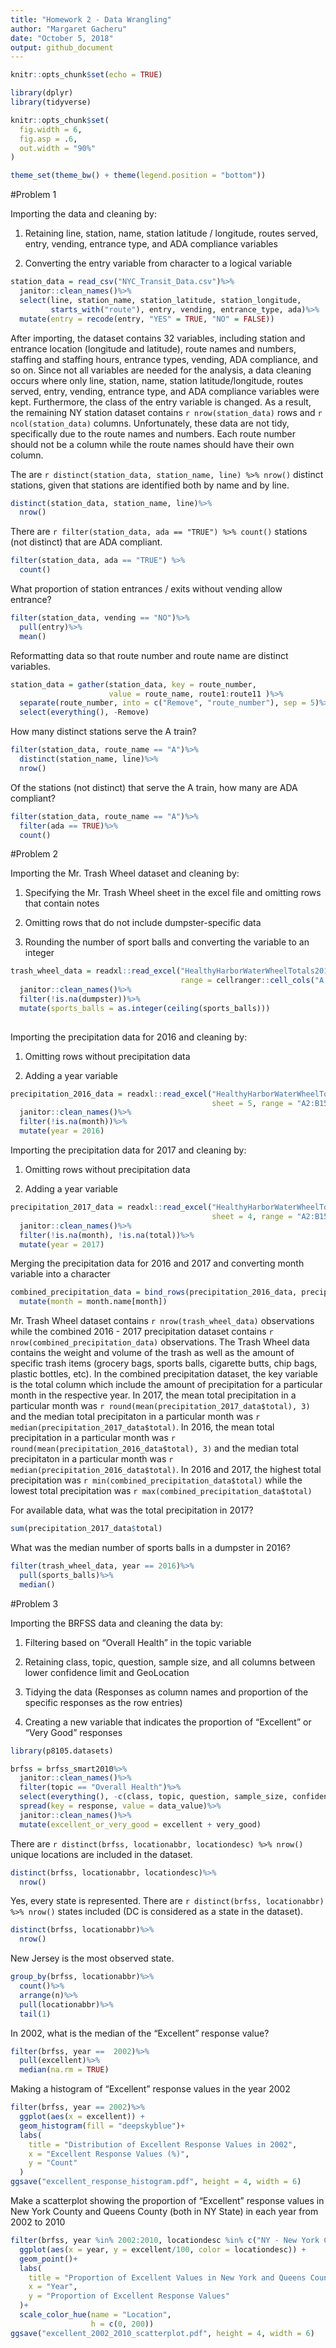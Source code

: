 ```yaml
---
title: "Homework 2 - Data Wrangling"
author: "Margaret Gacheru"
date: "October 5, 2018"
output: github_document
---
```


```r

knitr::opts_chunk$set(echo = TRUE)

library(dplyr)
library(tidyverse)

knitr::opts_chunk$set(
  fig.width = 6,
  fig.asp = .6,
  out.width = "90%"
)

theme_set(theme_bw() + theme(legend.position = "bottom"))

```

#Problem 1

Importing the data and cleaning by:

1. Retaining line, station, name, station latitude / longitude, routes served, entry, vending, entrance type, and ADA compliance variables 

2. Converting the entry variable from character to a logical variable

```r

station_data = read_csv("NYC_Transit_Data.csv")%>%
  janitor::clean_names()%>%
  select(line, station_name, station_latitude, station_longitude, 
         starts_with("route"), entry, vending, entrance_type, ada)%>%
  mutate(entry = recode(entry, "YES" = TRUE, "NO" = FALSE))

```

After importing, the dataset contains 32 variables, including station and entrance location (longitude and latitude), route names and numbers, staffing and staffing hours, entrance types, vending, ADA compliance, and so on. Since not all variables are needed for the analysis, a data cleaning occurs where only line, station, name, station latitude/longitude, routes served, entry, vending, entrance type, and ADA compliance variables were kept. Furthermore, the class of the entry variable is changed. As a result, the remaining NY station dataset contains `r nrow(station_data) ` rows and `r ncol(station_data)` columns. Unfortunately, these data are not tidy, specifically due to the route names and numbers. Each route number should not be a column while the route names should have their own column.  

The are `r distinct(station_data, station_name, line) %>% nrow()` distinct stations, given that stations are identified both by name and by line. 

```r

distinct(station_data, station_name, line)%>%
  nrow()

```

There are `r filter(station_data, ada == "TRUE") %>% count()` stations (not distinct) that are ADA compliant. 

```r

filter(station_data, ada == "TRUE") %>%
  count()

```

What proportion of station entrances / exits without vending allow entrance?

```r

filter(station_data, vending == "NO")%>%
  pull(entry)%>%
  mean()

```


Reformatting data so that route number and route name are distinct variables. 

```r
station_data = gather(station_data, key = route_number, 
                      value = route_name, route1:route11 )%>%
  separate(route_number, into = c("Remove", "route_number"), sep = 5)%>%
  select(everything(), -Remove)
```

How many distinct stations serve the A train? 

```r

filter(station_data, route_name == "A")%>%
  distinct(station_name, line)%>%
  nrow()

```


Of the stations (not distinct) that serve the A train, how many are ADA compliant?

```r

filter(station_data, route_name == "A")%>%
  filter(ada == TRUE)%>%
  count()

```


#Problem 2

Importing the Mr. Trash Wheel dataset and cleaning by:

1. Specifying the Mr. Trash Wheel sheet in the excel file and omitting rows that contain notes

2. Omitting rows that do not include dumpster-specific data

3. Rounding the number of sport balls and converting the variable to an integer

```r

trash_wheel_data = readxl::read_excel("HealthyHarborWaterWheelTotals2018-7-28.xlsx", sheet = 1, 
                                      range = cellranger::cell_cols("A:N"))%>%
  janitor::clean_names()%>%
  filter(!is.na(dumpster))%>%
  mutate(sports_balls = as.integer(ceiling(sports_balls)))
  
```

Importing the precipitation data for 2016 and cleaning by:

1. Omitting rows without precipitation data

2. Adding a year variable

```r

precipitation_2016_data = readxl::read_excel("HealthyHarborWaterWheelTotals2018-7-28.xlsx", 
                                             sheet = 5, range = "A2:B15")%>%
  janitor::clean_names()%>%
  filter(!is.na(month))%>%
  mutate(year = 2016)

```

Importing the precipitation data for 2017 and cleaning by:

1. Omitting rows without precipitation data

2. Adding a year variable

```r

precipitation_2017_data = readxl::read_excel("HealthyHarborWaterWheelTotals2018-7-28.xlsx", 
                                             sheet = 4, range = "A2:B15")%>%
  janitor::clean_names()%>%
  filter(!is.na(month), !is.na(total))%>%
  mutate(year = 2017)

```

Merging the precipitation data for 2016 and 2017 and converting month variable into a character

```r

combined_precipitation_data = bind_rows(precipitation_2016_data, precipitation_2017_data)%>%
  mutate(month = month.name[month])

```

Mr. Trash Wheel dataset contains `r nrow(trash_wheel_data) ` observations while the combined 2016 - 2017 precipitation dataset contains `r nrow(combined_precipitation_data) `
observations. The Trash Wheel data contains the weight and volume of the trash as well as the amount of specific trash items (grocery bags, sports balls, cigarette butts, chip bags, plastic bottles, etc). In the combined precipitation dataset, the key variable is the total column which include the amount of precipitation for a particular month in the respective year. In 2017, the mean total precipitation in a particular month was `r round(mean(precipitation_2017_data$total), 3)` and the median total precipitaton in a particular month was `r median(precipitation_2017_data$total) `. In 2016, the mean total precipitation in a particular month was `r round(mean(precipitation_2016_data$total), 3)` and the median total precipitaton in a particular month was `r median(precipitation_2016_data$total) `. In 2016 and 2017, the highest total precipitation was `r min(combined_precipitation_data$total) ` while the lowest total precipitation was `r max(combined_precipitation_data$total) `

For available data, what was the total precipitation in 2017?

```r

sum(precipitation_2017_data$total)

```


What was the median number of sports balls in a dumpster in 2016?

```r

filter(trash_wheel_data, year == 2016)%>%
  pull(sports_balls)%>%
  median()

```

#Problem 3

Importing the BRFSS data and cleaning the data by:
 
1. Filtering based on "Overall Health" in the topic variable

2. Retaining class, topic, question, sample size, and all columns between lower confidence limit and GeoLocation

3. Tidying the data (Responses as column names and proportion of the specific responses as the row entries)

4. Creating a new variable that indicates the proportion of "Excellent" or "Very Good" responses

```r

library(p8105.datasets)

brfss = brfss_smart2010%>%
  janitor::clean_names()%>%
  filter(topic == "Overall Health")%>%
  select(everything(), -c(class, topic, question, sample_size, confidence_limit_low:geo_location))%>%
  spread(key = response, value = data_value)%>%
  janitor::clean_names()%>%
  mutate(excellent_or_very_good = excellent + very_good)

```

There are `r distinct(brfss, locationabbr, locationdesc) %>% nrow() ` unique locations are included in the dataset. 

```r

distinct(brfss, locationabbr, locationdesc)%>%
  nrow() 

```

Yes, every state is represented. There are `r distinct(brfss, locationabbr) %>% nrow()` states included (DC is considered as a state in the dataset).

```r

distinct(brfss, locationabbr)%>%
  nrow()

```

New Jersey is the most observed state.

```r

group_by(brfss, locationabbr)%>%
  count()%>%
  arrange(n)%>%
  pull(locationabbr)%>%
  tail(1)

```


In 2002, what is the median of the “Excellent” response value?

```r

filter(brfss, year ==  2002)%>%
  pull(excellent)%>%
  median(na.rm = TRUE)

```

Making a histogram of “Excellent” response values in the year 2002

```r

filter(brfss, year == 2002)%>%
  ggplot(aes(x = excellent)) +
  geom_histogram(fill = "deepskyblue")+
  labs(
    title = "Distribution of Excellent Response Values in 2002",
    x = "Excellent Response Values (%)",
    y = "Count"
  )
ggsave("excellent_response_histogram.pdf", height = 4, width = 6)

```


Make a scatterplot showing the proportion of “Excellent” response values in New York County and Queens County (both in NY State) in each year from 2002 to 2010

```r

filter(brfss, year %in% 2002:2010, locationdesc %in% c("NY - New York County", "NY - Queens County"))%>%
  ggplot(aes(x = year, y = excellent/100, color = locationdesc)) +
  geom_point()+
  labs(
    title = "Proportion of Excellent Values in New York and Queens County",
    x = "Year",
    y = "Proportion of Excellent Response Values"
  )+
  scale_color_hue(name = "Location", 
                  h = c(0, 200))
ggsave("excellent_2002_2010_scatterplot.pdf", height = 4, width = 6)

```

